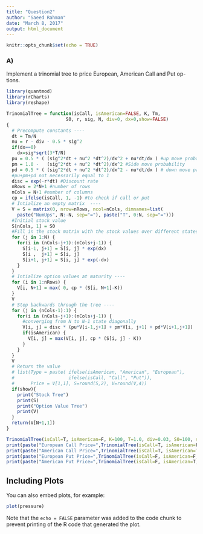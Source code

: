 ```yaml
---
title: "Question2"
author: "Saeed Rahman"
date: "March 8, 2017"
output: html_document
---
```


```r
knitr::opts_chunk$set(echo = TRUE)
```

### A)

Implement a trinomial tree to price European, American Call and Put op-
tions.

```r
library(quantmod)
library(rCharts)
library(reshape)

TrinomialTree = function(isCall, isAmerican=FALSE, K, Tm, 
                      S0, r, sig, N, div=0, dx=0,show=FALSE)
{
  # Precompute constants ----
  dt = Tm/N 
  nu = r - div - 0.5 * sig^2
  if(dx==0)
    dx=sig*sqrt(3*T/N)
  pu = 0.5 * ( (sig^2*dt + nu^2 *dt^2)/dx^2 + nu*dt/dx ) #up move probability
  pm = 1.0 -   (sig^2*dt + nu^2 *dt^2)/dx^2 #Side move probability
  pd = 0.5 * ( (sig^2*dt + nu^2 *dt^2)/dx^2 - nu*dt/dx ) # down move probability.
  #pu+pm+pd not necessarily equal to 1
  disc = exp(-r*dt) #Discount rate
  nRows = 2*N+1 #number of rows 
  nCols = N+1 #number of columns
  cp = ifelse(isCall, 1, -1) #to check if call or put
  # Intialize an empty matrix  ----
  V = S = matrix(0, nrow=nRows, ncol=nCols, dimnames=list(
    paste("NumUps", N:-N, sep="="), paste("T", 0:N, sep="=")))
  #Initial stock value
  S[nCols, 1] = S0
  #Fill in the stock matrix with the stock values over different states
  for (j in 1:N) {
    for(i in (nCols-j+1):(nCols+j-1)) {
      S[i-1, j+1] = S[i, j] * exp(dx)
      S[i ,  j+1] = S[i, j] 
      S[i+1, j+1] = S[i, j] * exp(-dx)
    }
  }
  # Intialize option values at maturity ----
  for (i in 1:nRows) {
    V[i, N+1] = max( 0, cp * (S[i, N+1]-K))
  }
  V
  # Step backwards through the tree ----
  for (j in (nCols-1):1) {
    for(i in (nCols-j+1):(nCols+j-1)) {
      #converging from N to N-1 state diagonally
      V[i, j] = disc * (pu*V[i-1,j+1] + pm*V[i, j+1] + pd*V[i+1,j+1])
      if(isAmerican) {
        V[i, j] = max(V[i, j], cp * (S[i, j] - K))
      }
    }
  }
  V
  # Return the value
  # list(Type = paste( ifelse(isAmerican, "American", "European"), 
  #                    ifelse(isCall, "Call", "Put")),
  #      Price = V[1,1], S=round(S,2), V=round(V,4))
  if(show){
    print("Stock Tree")
    print(S)
    print("Option Value Tree")
    print(V)
  }
  return(V[N+1,1])
}

TrinomialTree(isCall=T, isAmerican=F, K=100, T=1.0, div=0.03, S0=100, sig=0.2, r=0.06, N=5,show = TRUE)
print(paste("European Call Price=",TrinomialTree(isCall=T, isAmerican=F, K=100, T=1.0, div=0.03, S0=100, sig=0.2, r=0.06, N=200)))
print(paste("American Call Price=",TrinomialTree(isCall=T, isAmerican=T, K=100, T=1.0, div=0.03, S0=100, sig=0.2, r=0.06, N=200)))
print(paste("European Put Price=",TrinomialTree(isCall=F, isAmerican=F, K=100, T=1.0, div=0.03, S0=100, sig=0.2, r=0.06, N=200)))
print(paste("American Put Price=",TrinomialTree(isCall=F, isAmerican=T, K=100, T=1.0, div=0.03, S0=100, sig=0.2, r=0.06, N=200)))
```

## Including Plots

You can also embed plots, for example:

```r
plot(pressure)
```

Note that the `echo = FALSE` parameter was added to the code chunk to prevent printing of the R code that generated the plot.
